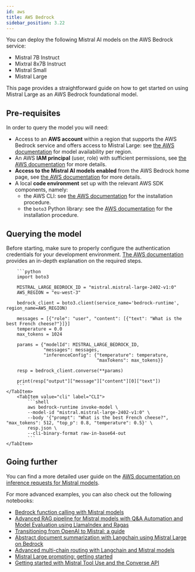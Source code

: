 ```yaml
---
id: aws
title: AWS Bedrock
sidebar_position: 3.22
---
```




You can deploy the following Mistral AI models on the AWS Bedrock service:
- Mistral 7B Instruct
- Mixtral 8x7B Instruct
- Mistral Small
- Mistral Large

This page provides a straightforward guide on how to get started on using 
Mistral Large as an AWS Bedrock foundational model.

## Pre-requisites

In order to query the model you will need:

- Access to an **AWS account** within a region that supports the AWS Bedrock service and 
  offers access to Mistral Large: see 
  [the AWS documentation](https://docs.aws.amazon.com/bedrock/latest/userguide/models-regions.html) 
  for model availability per region.
- An AWS **IAM principal** (user, role) with sufficient permissions, see
  [the AWS documentation](https://docs.aws.amazon.com/bedrock/latest/userguide/security-iam.html)
  for more details.
- **Access to the Mistral AI models enabled** from the AWS Bedrock home page, see
  [the AWS documentation](https://docs.aws.amazon.com/bedrock/latest/userguide/model-access.html)
  for more details.
- A local **code environment** set up with the relevant AWS SDK components, namely:
    - the AWS CLI: see [the AWS documentation](https://docs.aws.amazon.com/cli/latest/userguide/getting-started-install.html)
      for the installation procedure.
    - the `boto3` Python library: see the [AWS documentation](https://boto3.amazonaws.com/v1/documentation/api/latest/guide/quickstart.html) 
      for the installation procedure.

## Querying the model

Before starting, make sure to properly configure the authentication credentials for your development
environment. 
[The AWS documentation](https://docs.aws.amazon.com/cli/latest/userguide/cli-configure-files.html)
provides an in-depth explanation on the required steps.

<Tabs>
    <TabItem value="python" label="Python">

        ```python
        import boto3

        MISTRAL_LARGE_BEDROCK_ID = "mistral.mistral-large-2402-v1:0"
        AWS_REGION = "eu-west-3"

        bedrock_client = boto3.client(service_name='bedrock-runtime', region_name=AWS_REGION)

        messages = [{"role": "user", "content": [{"text": "What is the best French cheese?"}]}]
        temperature = 0.0
        max_tokens = 1024

        params = {"modelId": MISTRAL_LARGE_BEDROCK_ID,
                  "messages": messages,
                  "inferenceConfig": {"temperature": temperature,
                                      "maxTokens": max_tokens}}

        resp = bedrock_client.converse(**params)

        print(resp["output"]["message"]["content"][0]["text"])
        ```
    </TabItem>
        <TabItem value="cli" label="CLI">
            ```shell
            aws bedrock-runtime invoke-model \
            --model-id "mistral.mistral-large-2402-v1:0" \
            --body '{"prompt": "What is the best French cheese?", "max_tokens": 512, "top_p": 0.8, "temperature": 0.5}' \
            resp.json \
            --cli-binary-format raw-in-base64-out 
            ```
    </TabItem>
</Tabs>

## Going further

You can find a more detailed user guide on the [AWS documentation on inference requests for Mistral models](https://docs.aws.amazon.com/bedrock/latest/userguide/model-parameters-mistral.html#model-parameters-mistral-request-response).

For more advanced examples, you can also check out the following notebooks:

- [Bedrock function calling with Mistral models](https://github.com/aws-samples/bedrock-mistral-prompting-examples/blob/main/notebooks/Bedrock_Mistral_function_calling.ipynb)
- [Advanced RAG pipeline for Mistral models with Q&A Automation and Model Evaluation using LlamaIndex and Ragas](https://github.com/aws-samples/bedrock-mistral-prompting-examples/blob/main/notebooks/Mistral_model_RAG_pipeline_evaluation.ipynb)
- [Transitioning from OpenAI to Mistral: a guide](https://github.com/aws-samples/bedrock-mistral-prompting-examples/blob/main/notebooks/Transition_from_openai_to_mistral.ipynb)
- [Abstract document summarization with Langchain using Mistral Large on Bedrock](https://github.com/aws-samples/bedrock-mistral-prompting-examples/blob/main/notebooks/Abstract%20Document%20Summarization%20with%20Langchain%20using%20Mistral%20Large%20on%20Bedrock.ipynb)
- [Advanced multi-chain routing with Langchain and Mistral models](https://github.com/aws-samples/bedrock-mistral-prompting-examples/blob/main/notebooks/Advanced_Multi-Chain_Routing_With_LangChain.ipynb)
- [Mistral Large prompting: getting started](https://github.com/aws-samples/bedrock-mistral-prompting-examples/blob/main/notebooks/mistral_large_getting_started_101.ipynb)
- [Getting started with Mistral Tool Use and the Converse API](https://github.com/aws-samples/bedrock-mistral-prompting-examples/blob/main/notebooks/Tool_Use_with_Mistral.ipynb)



